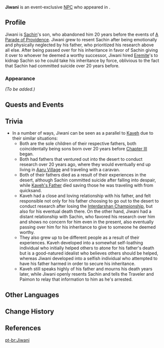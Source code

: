 {{Meta
<!-- Remove this template after adding the missing info -->
|missing_NPC_profile  = yes
}}
{{Character Infobox
|type             = Event NPC
|image            = NPC Jiwani.png
|realname         = <!-- Optional, if different from in-game name -->
|deceased         = <!-- Past (for deceased prior to events of the game) or free response -->
|region           = Sumeru
|location         = Sumeru
|affiliation      = 
|title            = 

|ancestry         = <!-- Clan/family -->
|father           = Sachin
|mother           = 
|spouse           = 
|sibling          = 
|child            = 
|relative         = Rajput
|relativeNote     = grandfather

|voiceEN          = [[imdb:nm10853569|Blythe Melin]]<ref name="Blythe Melin">Twitter: [https://twitter.com/AveriusVO/status/1653534144679514114 EN VA Self Announcement] ([https://web.archive.org/web/20230724162559/https://twitter.com/AveriusVO/status/1653534144679514114 Archived])</ref>
|voiceCN          = 
|voiceJP          = 
|dialoguereward   = 
}}
'''Jiwani''' is an event-exclusive [[NPC]] who appeared in {{Quest|To Claim the Crown}}.
<!--
==Location==
{{subst:#tag:gallery|
NPC Location {{subst:#titleparts:{{subst:PAGENAME}}}}.png{{subst:!}}{{subst:#titleparts:{{subst:PAGENAME}}}}'s location
NPC Location {{subst:#titleparts:{{subst:PAGENAME}}}} Context.png{{subst:!}}Additional context
}}
-->
==Profile==
Jiwani is [[Sachin]]'s son, who abandoned him 20 years before the events of [[A Parade of Providence]]. Jiwani grew to resent Sachin after being emotionally and physically neglected by his father, who prioritized his research above all else. After being passed over for his inheritance in favor of Sachin giving it over to whoever he deemed a worthy successor, Jiwani hired [[Eremite]]'s to kidnap Sachin so he could take his inheritance by force, oblivious to the fact that Sachin had committed suicide over 20 years before. 

===Appearance===
<!--Keep appearance section short and concise. Limit to 2 paragraphs with 3-4 sentences each.-->
''(To be added.)''

==Quests and Events==
{{Quests and Events}}
<!--
==Idle Quotes==
{{Dialogue Start}}
: {{DIcon|Idle}} {{Tx}}
:: {{A|VO Jiwani 01.ogg}} "{{Tx}}"
{{Dialogue End}}

==Dialogue==
{{Dialogue Start}}
:'''Jiwani:''' 
:{{DIcon}}
{{Dialogue End}}
-->
==Trivia==
* In a number of ways, Jiwani can be seen as a parallel to [[Kaveh]] due to their similar situations: 
** Both are the sole children of their respective fathers, both coincidentally being sons born over 20 years before [[Chapter III]] began.
** Both had fathers that ventured out into the desert to conduct research over 20 years ago, where they would eventually end up living in [[Aaru Village]] and traveling with a caravan. 
** Both of their fathers died as a result of their experiences in the desert, although Sachin committed suicide after falling into despair, while [[Kaveh's Father]] died saving those he was traveling with from quicksand. 
** Kaveh had a close and loving relationship with his father, and felt responsible not only for his father choosing to go out to the desert to conduct research after losing the [[Interdarshan Championship]], but also for his eventual death there. On the other hand, Jiwani had a distant relationship with Sachin, who favored his research over him and shows no concern for him even in the present, also eventually passing over him for his inheritance to give to someone he deemed worthy.
** They also grew up to be different people as a result of their experiences. Kaveh developed into a somewhat self-loathing individual who initially helped others to atone for his father's death but is a good-natured idealist who believes others should be helped, whereas Jiwani developed into a selfish individual who attempted to have his father harmed in order to secure his inheritance.
** Kaveh still speaks highly of his father and mourns his death years later, while Jiwani openly resents Sachin and tells the Traveler and Paimon to relay that information to him as he's arrested.

==Other Languages==
{{Other Languages
|default_hidden = 1
|en        = Jiwani
|zhs       = 西瓦尼
|zhs_rm    = Xīwǎní
|zht       = 西瓦尼
|zht_rm    = Xīwǎní
|ja        = シワニ
|ja_rm     = Shiwani
|ko        = 시와니
|ko_rm     = 
|es        = Yiwani
|fr        = Jiwani
|ru        = Дживани
|th        = Jiwani
|vi        = Jiwani
|de        = Jiwani
|id        = Jiwani
|pt        = Jiwani
|tr        = Jiwani
|it        = Jiwani
}}

==Change History==
{{Change History|3.6}}

==References==
{{Reflist}}

[[pt-br:Jiwani]]